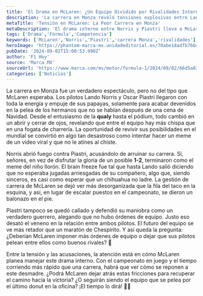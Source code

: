 ```yaml
---
title: 'El Drama en McLaren: ¿Un Equipo Dividido por Rivalidades Internas?'
description: 'La carrera en Monza reveló tensiones explosivas entre Lando Norris y Oscar Piastri. Un fiasco que pone en jaque el futuro de McLaren en el mundial.'
metaTitle: 'Tensión en McLaren: La Peor Carrera en Monza'
metaDescription: 'El drama interno entre Norris y Piastri lleva a McLaren al borde. ¿Podrán superar sus rivalidades y recuperar el camino hacia la victoria?'
tags: ['Drama','Fórmula','Competencia']
keywords: ['McLaren','Norris','Piastri','carrera Monza','rivalidades']
heroImage: 'https://phantom-marca-mx.unidadeditorial.es/70abe18adfb766468bb8a5e0c28ec1ff/resize/600/mx/assets/multimedia/imagenes/2024/09/02/17252788570040.jpg'
pubDate: '2024-09-02T15:00:53.990Z'
author: 'F1 Hoy'
source: 'Marca MX'
sourceUrl: 'https://www.marca.com/mx/motor/formula-1/2024/09/02/66d5a83322601d3b548b4586.html'
categories: ['Noticias']
---
```

La carrera en Monza fue un verdadero espectáculo, pero no del tipo que McLaren esperaba. Los pilotos Lando Norris y Oscar Piastri llegaron con toda la energía y empuje de sus papayas, solamente para acabar devenidos en la pelea de los hermanos que no se hablan después de una cena de Navidad. Desde el entusiasmo de la **qualy** hasta el pódium, todo cambió en un abrir y cerrar de ojos, revelando que entre el equipo hay más chispa que en una fogata de charrería. La oportunidad de revivir sus posibilidades en el mundial se convirtió en algo tan desastroso como intentar hacer un meme de un video viral y que no le atines al chiste.

Norris abrió fuego contra Piastri, acusándolo de arruinar su carrera. Sí, señores, en vez de disfrutar la gloria de un posible **1-2**, terminaron como el meme del niño llorón. El brain freeze fue tal que hasta Lando salió diciendo que no esperaba jugadas arriesgadas de su compañero, algo que, siendo sinceros, es casi como esperar que un chihuahua no ladre. La gestión de carrera de McLaren se dejó ver más desorganizada que la fila del taco en la esquina, y así, en lugar de escalar puestos en el campeonato, se dieron un balonazo en el pie.

Piastri tampoco se quedó callado y defendió su maniobra como un verdadero guerrero, alegando que no hubo órdenes de equipo. Justo eso desató el veneno en la relación entre ambos pilotos. El futuro del equipo se ve más retador que un maratón de Chespirito. Y así queda la pregunta: ¿Deberían McLaren imponer más órdenes de equipo o dejar que sus pilotos pelean entre ellos como buenos rivales? 🤔

Entre la tensión y las acusaciones, la atención está en cómo McLaren planea manejar este drama interno. Con el campeonato en juego y el tiempo corriendo más rápido que una carrera, habrá que ver cómo se reponen a este desmadre. ¿Podrá McLaren dejar atrás estas fricciones para recuperar el camino hacia la victoria? ¿O seguirán siendo el equipo que se pelea por el último donut en la oficina? ¡El tiempo lo dirá! 🎉🍩


